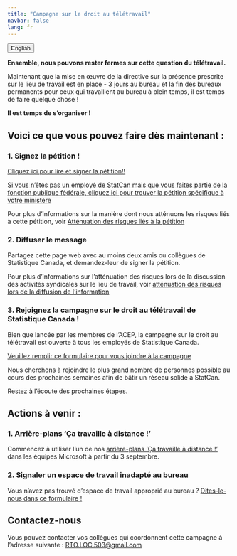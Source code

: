 ```yaml
---
title: "Campagne sur le droit au télétravail"
navbar: false
lang: fr
---
```


<link rel="stylesheet" href=https://cdnjs.cloudflare.com/ajax/libs/font-awesome/4.7.0/css/font-awesome.min.css><button onclick="window.location = location.href.replace('fr','en');" class="btn"><i class="fa fa-language"></i> English</button>

**Ensemble, nous pouvons rester fermes sur cette question du télétravail.**

Maintenant que la mise en œuvre de la directive sur la présence prescrite sur le lieu de travail est en place - 3 jours au bureau et la fin des bureaux permanents pour ceux qui travaillent au bureau à plein temps, il est temps de faire quelque chose !

**Il est temps de s'organiser !**

## Voici ce que vous pouvez faire dès maintenant :

### 1. Signez la pétition !

[Cliquez ici pour lire et signer la pétition!!](https://docs.google.com/forms/d/e/1FAIpQLSc941-n5h6onnS_EVO-385bY1M_QvIv_UNhUeKMjeap1Bgu7g/viewform)

[Si vous n'êtes pas un employé de StatCan mais que vous faites partie de la fonction publique fédérale, cliquez ici pour trouver la pétition spécifique à votre ministère](https://www.acep-cape.ca/fr/liens-vers-les-petitions)

Pour plus d'informations sur la manière dont nous atténuons les risques liés à cette pétition, voir [Atténuation des risques liés à la pétition](risk_fr.qmd#pétition)

### 2. Diffuser le message

Partagez cette page web avec au moins deux amis ou collègues de Statistique Canada, et demandez-leur de signer la pétition.

Pour plus d'informations sur l'atténuation des risques lors de la discussion des activités syndicales sur le lieu de travail, voir [atténuation des risques lors de la diffusion de l'information](risk_fr.qmd#faire-passer-le-message)

### 3. Rejoignez la campagne sur le droit au télétravail de Statistique Canada !

Bien que lancée par les membres de l'ACEP, la campagne sur le droit au télétravail est ouverte à tous les employés de Statistique Canada.

[Veuillez remplir ce formulaire pour vous joindre à la campagne](https://docs.google.com/forms/d/e/1FAIpQLScDAxDiH4Hb1j4zuykaBMIzBHtGuhvjCXEn0jVbRPrMXxaDGQ/viewform?usp=sf_link)

Nous cherchons à rejoindre le plus grand nombre de personnes possible au cours des prochaines semaines afin de bâtir un réseau solide à StatCan. 

Restez à l’écoute des prochaines étapes.

## Actions à venir :

### 1. Arrière-plans 'Ça travaille à distance !'

Commencez à utiliser l'un de nos [arrière-plans 'Ça travaille à distance !'](bkgrd_fr.qmd) dans les équipes Microsoft à partir du 3 septembre.

### 2.  Signaler un espace de travail inadapté au bureau

Vous n’avez pas trouvé d’espace de travail approprié au bureau ? [Dites-le-nous dans ce formulaire !](https://forms.gle/ncAz94YuQWxEQ2dG7)

## Contactez-nous

Vous pouvez contacter vos collègues qui coordonnent cette campagne à l'adresse suivante : [RTO.LOC.503@gmail.com](mailto:RTO.LOC.503@gmail.com)